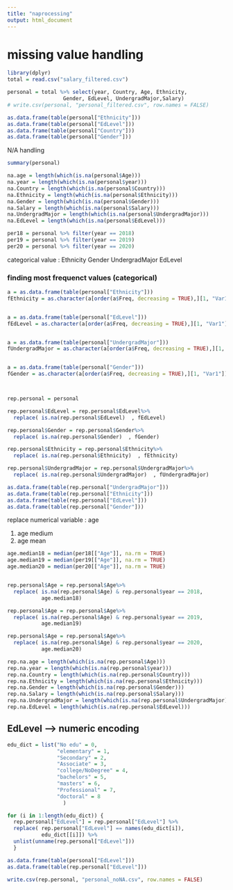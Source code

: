 ```yaml
---
title: "naprocessing"
output: html_document
---
```



# missing value handling

```r
library(dplyr)
total = read.csv("salary_filtered.csv")

```

```r
personal = total %>% select(year, Country, Age, Ethnicity, 
                  Gender, EdLevel, UndergradMajor,Salary)
# write.csv(personal, "personal_filtered.csv", row.names = FALSE)
```



```r
as.data.frame(table(personal["Ethnicity"]))
as.data.frame(table(personal["EdLevel"]))
as.data.frame(table(personal["Country"]))
as.data.frame(table(personal["Gender"]))

```


N/A handling
```r
summary(personal)
```



```r
na.age = length(which(is.na(personal$Age)))
na.year = length(which(is.na(personal$year)))
na.Country = length(which(is.na(personal$Country)))
na.Ethnicity = length(which(is.na(personal$Ethnicity)))
na.Gender = length(which(is.na(personal$Gender)))
na.Salary = length(which(is.na(personal$Salary)))
na.UndergradMajor = length(which(is.na(personal$UndergradMajor)))
na.EdLevel = length(which(is.na(personal$EdLevel)))

```

```r
per18 = personal %>% filter(year == 2018)
per19 = personal %>% filter(year == 2019)
per20 = personal %>% filter(year == 2020)
```

 categorical value : 
    Ethnicity
    Gender
    UndergradMajor
    EdLevel
    

### finding most frequenct values (categorical)
```r
a = as.data.frame(table(personal["Ethnicity"]))
fEthnicity = as.character(a[order(a$Freq, decreasing = TRUE),][1, "Var1"])


a = as.data.frame(table(personal["EdLevel"]))
fEdLevel = as.character(a[order(a$Freq, decreasing = TRUE),][1, "Var1"])


a = as.data.frame(table(personal["UndergradMajor"]))
fUndergradMajor = as.character(a[order(a$Freq, decreasing = TRUE),][1, "Var1"])


a = as.data.frame(table(personal["Gender"]))
fGender = as.character(a[order(a$Freq, decreasing = TRUE),][1, "Var1"])




```



```r
rep.personal = personal

rep.personal$EdLevel = rep.personal$EdLevel%>%
  replace( is.na(rep.personal$EdLevel)  , fEdLevel)

rep.personal$Gender = rep.personal$Gender%>%
  replace( is.na(rep.personal$Gender)  , fGender)

rep.personal$Ethnicity = rep.personal$Ethnicity%>%
  replace( is.na(rep.personal$Ethnicity)  , fEthnicity)

rep.personal$UndergradMajor = rep.personal$UndergradMajor%>%
  replace( is.na(rep.personal$UndergradMajor)  , fUndergradMajor)


```



```r
as.data.frame(table(rep.personal["UndergradMajor"]))
as.data.frame(table(rep.personal["Ethnicity"]))
as.data.frame(table(rep.personal["EdLevel"]))
as.data.frame(table(rep.personal["Gender"]))


```


replace numerical variable : age

1. age medium
2. age mean
```r

age.median18 = median(per18[["Age"]], na.rm = TRUE)
age.median19 = median(per19[["Age"]], na.rm = TRUE)
age.median20 = median(per20[["Age"]], na.rm = TRUE)


rep.personal$Age = rep.personal$Age%>%
  replace( is.na(rep.personal$Age) & rep.personal$year == 2018,
           age.median18)

rep.personal$Age = rep.personal$Age%>%
  replace( is.na(rep.personal$Age) & rep.personal$year == 2019,
           age.median19)

rep.personal$Age = rep.personal$Age%>%
  replace( is.na(rep.personal$Age) & rep.personal$year == 2020,
           age.median20)

```




```r


rep.na.age = length(which(is.na(rep.personal$Age)))
rep.na.year = length(which(is.na(rep.personal$year)))
rep.na.Country = length(which(is.na(rep.personal$Country)))
rep.na.Ethnicity = length(which(is.na(rep.personal$Ethnicity)))
rep.na.Gender = length(which(is.na(rep.personal$Gender)))
rep.na.Salary = length(which(is.na(rep.personal$Salary)))
rep.na.UndergradMajor = length(which(is.na(rep.personal$UndergradMajor)))
rep.na.EdLevel = length(which(is.na(rep.personal$EdLevel)))

```





## EdLevel --> numeric encoding



```r
edu_dict = list("No edu" = 0,
                "elementary" = 1,
                "Secondary" = 2,
                "Associate" = 3,
                "college/NoDegree" = 4,
                "bachelors" = 5,
                "masters" = 6,
                "Professional" = 7,
                "doctoral" = 8
                  )

for (i in 1:length(edu_dict)) {
  rep.personal["EdLevel"] = rep.personal["EdLevel"] %>% 
  replace( rep.personal["EdLevel"] == names(edu_dict[i]),
           edu_dict[[i]]) %>%
  unlist(unname(rep.personal["EdLevel"]))
  }

```




```r

as.data.frame(table(personal["EdLevel"]))
as.data.frame(table(rep.personal["EdLevel"]))

```


```r
write.csv(rep.personal, "personal_noNA.csv", row.names = FALSE)
```





